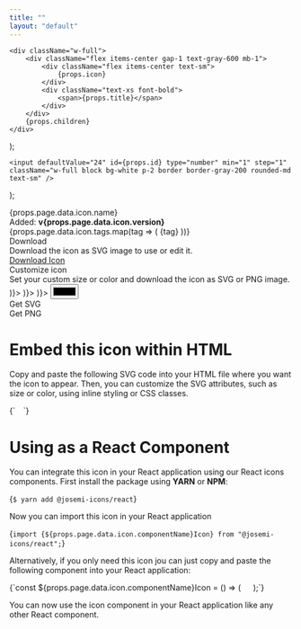 ```yaml
---
title: ""
layout: "default"
---
```


    <div className="w-full">
        <div className="flex items-center gap-1 text-gray-600 mb-1">
            <div className="flex items-center text-sm">
                {props.icon}
            </div>
            <div className="text-xs font-bold">
                <span>{props.title}</span>
            </div>
        </div>
        {props.children}
    </div>
);

    <input defaultValue="24" id={props.id} type="number" min="1" step="1" className="w-full block bg-white p-2 border border-gray-200 rounded-md text-sm" />
);

<div className="mt-8 mb-4 flex items-center justify-between">
    <div className="text-4xl font-bold text-gray-900">
        <span id="iconName">{props.page.data.icon.name}</span>
    </div>
    <div className="text-sm">
        <span>Added: <b>v{props.page.data.icon.version}</b></span>
    </div>
</div>
<div className="flex gap-2 w-full mb-4">
    {props.page.data.icon.tags.map(tag => (
        <span key={tag} className="text-xs bg-gray-100 rounded-full px-2 py-1">
            {tag}
        </span>
    ))}
</div>
<div className="flex flex-col md:flex-row gap-8 w-full mb-8">
    <div className="w-full">
        <div className="flex items-center justify-center w-full rounded-lg bg-gray-100 h-96 border border-gray-200">
            <div id="iconPreview" className="flex items-center text-gray-900" style={{fontSize: "12em"}}>
                <Icon icon={props.page.data.icon.name} />
            </div>
        </div>
    </div>
    <div className="w-full md:w-96 shrink-0">
        <div className="mb-6">
            <div className="mb-1 font-bold text-2xl text-gray-900">Download</div>
            <div className="mb-4">Download the icon as SVG image to use or edit it.</div>
            <a href={`./icons/${props.page.data.icon.name}.svg`} target="_blank" className="flex justify-center items-center w-full rounded-md bg-gray-900 hover:bg-gray-950 p-3 gap-2 no-underline">
                <div className="flex items-center text-2xl text-white">
                    <Icon icon="download" />
                </div>
                <div className="text-white font-bold">
                    <span>Download Icon</span>
                </div>
            </a>
        </div>
        <div className="">
            <div className="mb-1 font-bold text-2xl text-gray-900">Customize icon</div>
            <div className="mb-4">Set your custom size or color and download the icon as SVG or PNG image.</div>
            <div className="flex gap-2 flex-nowrap mb-4">
                <CustomizeField title="Width" icon={(<Icon icon="arrows-horizontal" />)}>
                    <SizeInput id="iconWidth" />
                </CustomizeField>
                <CustomizeField title="Height" icon={(<Icon icon="arrows-vertical" />)}>
                    <SizeInput id="iconHeight" />
                </CustomizeField>
                <CustomizeField title="Color" icon={(<Icon icon="palette" />)}>
                    <input id="iconColor" type="color" defaultValue="#000" className="w-full block bg-white p-1 border border-gray-200 rounded-md h-10 outline-0" />
                </CustomizeField>
            </div>
            <div className="flex flex-nowrap gap-2">
                <div id="downloadSvg" className="flex justify-center items-center w-full rounded-md bg-gray-900 hover:bg-gray-950 p-3 gap-2 cursor-pointer">
                    <div className="flex items-center text-2xl text-white">
                        <Icon icon="code" />
                    </div>
                    <div className="text-white font-bold">
                        <span>Get SVG</span>
                    </div>
                </div>
                <div id="downloadPng" className="flex justify-center items-center w-full rounded-md bg-gray-900 hover:bg-gray-950 p-3 gap-2 cursor-pointer">
                    <div className="flex items-center text-2xl text-white">
                        <Icon icon="image" />
                    </div>
                    <div className="text-white font-bold">
                        <span>Get PNG</span>
                    </div>
                </div>
            </div>
        </div>
    </div>
</div>

<Separator />

# Embed this icon within HTML

Copy and paste the following SVG code into your HTML file where you want the icon to appear. Then, you can customize the SVG attributes, such as size or color, using inline styling or CSS classes.

<CodeBlock language="html">
{`<svg xmlns="http://www.w3.org/2000/svg" viewBox="0 0 24 24" width="1em" height="1em">
    <path fill="none" stroke="currentColor" stroke-linecap="round" stroke-linejoin="round" stroke-width="2" d="${props.page.data.icon.path}" />
</svg>`}
</CodeBlock>

# Using as a React Component

You can integrate this icon in your React application using our React icons components. First install the package using **YARN** or **NPM**:

<CodeBlock language="shell">{`$ yarn add @josemi-icons/react`}</CodeBlock>

Now you can import this icon in your React application

<CodeBlock language="jsx">{`import {${props.page.data.icon.componentName}Icon} from "@josemi-icons/react";`}</CodeBlock>

Alternatively, if you only need this icon jou can just copy and paste the following component into your React application:

<CodeBlock language="jsx">
{`const ${props.page.data.icon.componentName}Icon = () => (
    <svg xmlns="http://www.w3.org/2000/svg" viewBox="0 0 24 24" width="1em" height="1em">
        <path fill="none" stroke="currentColor" strokeLinecap="round" strokeLinejoin="round" strokeWidth="2" d="${props.page.data.icon.path}" />
    </svg>
);`}
</CodeBlock>

You can now use the icon component in your React application like any other React component.


<script type="text/javascript" src="./customize.js" />
